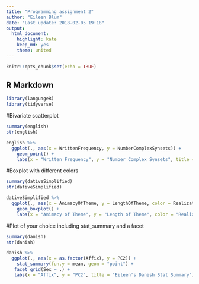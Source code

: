 ```yaml
---
title: "Programming assignment 2"
author: "Eileen Blum"
date: "Last update: 2018-02-05 19:18"
output: 
  html_document: 
    highlight: kate
    keep_md: yes
    theme: united
---
```


```r
knitr::opts_chunk$set(echo = TRUE)
```

## R Markdown
```r
library(languageR)
library(tidyverse)
```


#Bivariate scatterplot
```r
summary(english)
str(english)

english %>%
  ggplot(., aes(x = WrittenFrequency, y = NumberComplexSynsets)) +
    geom_point() + 
    labs(x = "Written Frequency", y = "Number Complex Synsets", title = "Eileen's English Scatterplot")
```

#Boxplot with different colors
```r
summary(dativeSimplified)
str(dativeSimplified)

dativeSimplified %>% 
  ggplot(., aes(x = AnimacyOfTheme, y = LengthOfTheme, color = RealizationOfRec)) + 
    geom_boxplot() + 
    labs(x = "Animacy of Theme", y = "Length of Theme", color = "Realization of Rec", title = "Eileen's Dative Boxplot")
```

#Plot of your choice including stat_summary and a facet
```r
summary(danish)
str(danish)

danish %>% 
  ggplot(., aes(x = as.factor(Affix), y = PC2)) + 
    stat_summary(fun.y = mean, geom = "point") + 
   facet_grid(Sex ~ .) +
   labs(x = "Affix", y = "PC2", title = "Eileen's Danish Stat Summary")
```